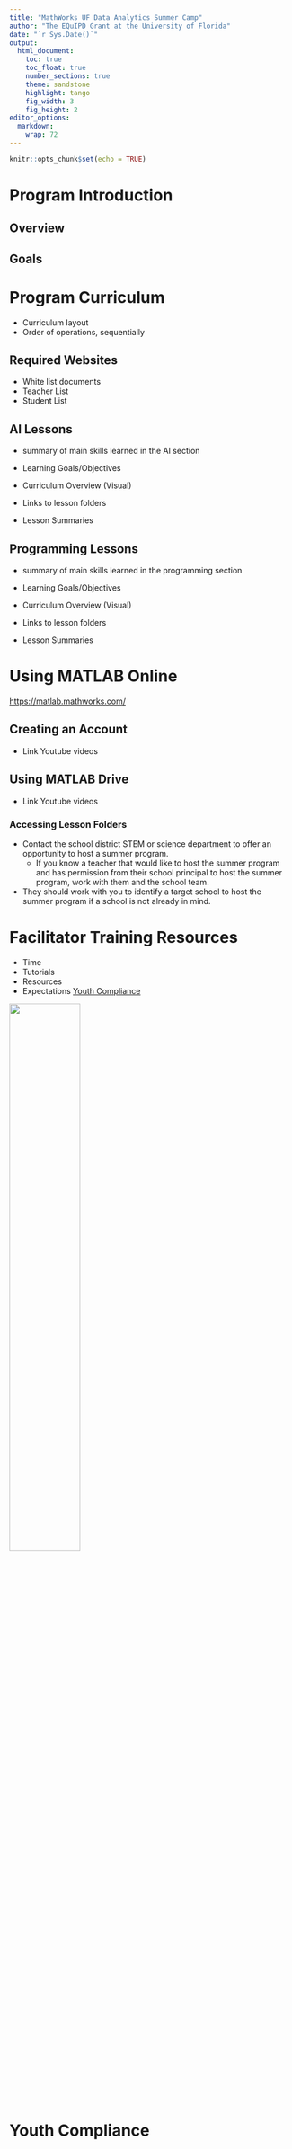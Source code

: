 ```yaml
---
title: "MathWorks UF Data Analytics Summer Camp"
author: "The EQuIPD Grant at the University of Florida"
date: "`r Sys.Date()`"
output:
  html_document:
    toc: true
    toc_float: true
    number_sections: true
    theme: sandstone
    highlight: tango
    fig_width: 3
    fig_height: 2
editor_options: 
  markdown: 
    wrap: 72
---
```


```r
knitr::opts_chunk$set(echo = TRUE)
```

# Program Introduction

## Overview

## Goals

# Program Curriculum

-   Curriculum layout
-   Order of operations, sequentially

## Required Websites

-   White list documents
-   Teacher List
-   Student List

## AI Lessons

-   summary of main skills learned in the AI section

-   Learning Goals/Objectives

-   Curriculum Overview (Visual)

-   Links to lesson folders

-   Lesson Summaries

## Programming Lessons

-   summary of main skills learned in the programming section

-   Learning Goals/Objectives

-   Curriculum Overview (Visual)

-   Links to lesson folders

-   Lesson Summaries

# Using MATLAB Online

<https://matlab.mathworks.com/>

## Creating an Account

-   Link Youtube videos

## Using MATLAB Drive

-   Link Youtube videos

### Accessing Lesson Folders

-   Contact the school district STEM or science department to offer an
    opportunity to host a summer program.
    -   If you know a teacher that would like to host the summer program
        and has permission from their school principal to host the
        summer program, work with them and the school team.
-   They should work with you to identify a target school to host the
    summer program if a school is not already in mind.

# Facilitator Training Resources

-   Time
-   Tutorials
-   Resources
-   Expectations [Youth Compliance]

![](\Users\dhruv\Documents\GitHub\MathWorks-UF-Data-Analytics-Summer-Camp\Website%20Images\Test123.png){width="50%"}

# Youth Compliance
